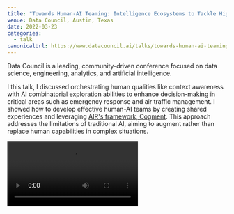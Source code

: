 ```yaml
---
title: "Towards Human-AI Teaming: Intelligence Ecosystems to Tackle High-Stakes Use Cases"
venue: Data Council, Austin, Texas
date: 2022-03-23
categories:
  - talk
canonicalUrl: https://www.datacouncil.ai/talks/towards-human-ai-teaming-intelligence-ecosystems-to-tackle-high-stakes-use-cases
---
```


Data Council is a leading, community-driven conference focused on data science, engineering, analytics, and artificial intelligence.

I this talk, I discussed orchestrating human qualities like context awareness with AI combinatorial exploration abilities to enhance decision-making in critical areas such as emergency response and air traffic management. I showed how to develop effective human-AI teams by creating shared experiences and leveraging [AIR's framework, Cogment](https://cogment.ai). This approach addresses the limitations of traditional AI, aiming to augment rather than replace human capabilities in complex situations.

<Video src="https://www.youtube.com/watch?v=XMVsSMtnb74" />

For more details, you can view the talk on [Data Council's website](https://www.datacouncil.ai/talks/towards-human-ai-teaming-intelligence-ecosystems-to-tackle-high-stakes-use-cases).
